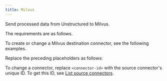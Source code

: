 ```yaml
---
title: Milvus
---
```


Send processed data from Unstructured to Milvus.

The requirements are as follows.


<MilvusPrerequisites />

To create or change a Milvus destination connector, see the following examples.


<CodeGroup>
    <MilvusSDK />
    <MilvusAPIRESTCreate />
    <MilvusAPIRESTChange />
</CodeGroup>

Replace the preceding placeholders as follows:


<MilvusAPIPlaceholders />

To change a connector, replace `<connector-id>` with the source connector's unique ID. 
To get this ID, see [List source connectors](/platform/api/overview#list-source-connectors).